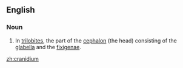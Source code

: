 ==English==

===Noun===
{{en-noun}}

# {{context|anatomy}} In [[trilobite]]s, the part of the [[cephalon]] (the head) consisting of the [[glabella]] and the [[fixigena]]e.

[[zh:cranidium]]